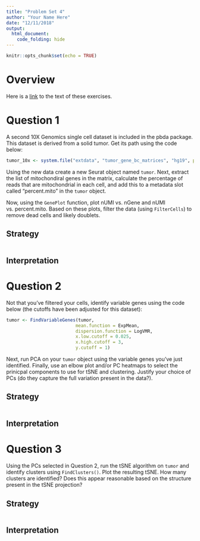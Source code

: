 ```yaml
---
title: "Problem Set 4"
author: "Your Name Here"
date: "12/11/2018"
output:
  html_document:
    code_folding: hide
---
```


```r
knitr::opts_chunk$set(echo = TRUE)
```

# Overview

Here is a [link](https://raw.githubusercontent.com/IDPT7810/practical-data-analysis/master/vignettes/problem-set-4.Rmd) to the text of these exercises.

# Question 1

A second 10X Genomics single cell dataset is included in the pbda package. This dataset is derived from a solid tumor. Get its path using the code below:
``` r
tumor_10x <- system.file("extdata", "tumor_gene_bc_matrices", "hg19", package = "pbda")
```
Using the new data create a new Seurat object named `tumor`. Next, extract the list of mitochondiral genes in the matrix, calculate the percentage of reads that are mitochondrial in each cell, and add this to a metadata slot called "percent.mito" in the `tumor` object.

Now, using the `GenePlot` function, plot nUMI vs. nGene and nUMI vs. percent.mito. Based on these plots, filter the data (using `FilterCells`) to remove dead cells and likely doublets.

## Strategy

```r

```

## Interpretation

# Question 2

Not that you've filtered your cells, identify variable genes using the code below (the cutoffs have been adjusted for this dataset):
``` r
tumor <- FindVariableGenes(tumor,
                          mean.function = ExpMean,
                          dispersion.function = LogVMR, 
                          x.low.cutoff = 0.025,
                          x.high.cutoff = 3,
                          y.cutoff = 1)
```
Next, run PCA on your `tumor` object using the variable genes you've just identified. Finally, use an elbow plot and/or PC heatmaps to select the prinicpal components to use for tSNE and clustering. Justify your choice of PCs (do they capture the full variation present in the data?).

## Strategy

```r

```

## Interpretation

# Question 3

Using the PCs selected in Question 2, run the tSNE algorithm on `tumor` and identify clusters using `FindClusters()`. Plot the resulting tSNE. How many clusters are identified? Does this appear reasonable based on the structure present in the tSNE projection?

## Strategy

```r

```

## Interpretation


